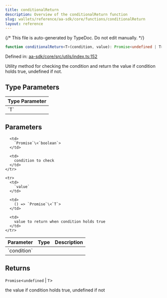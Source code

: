 ```yaml
---
title: conditionalReturn
description: Overview of the conditionalReturn function
slug: wallets/reference/aa-sdk/core/functions/conditionalReturn
layout: reference
---
```


{/* This file is auto-generated by TypeDoc. Do not edit manually. */}

```ts
function conditionalReturn<T>(condition, value): Promise<undefined | T>;
```

Defined in: [aa-sdk/core/src/utils/index.ts:152](https://github.com/alchemyplatform/aa-sdk/blob/dc58c113ff1eeb06d4b3f76c505cbbaad47db8fc/aa-sdk/core/src/utils/index.ts#L152)

Utility method for checking the condition and return the value if condition holds true, undefined if not.

## Type Parameters

<table>
  <thead>
    <tr>
      <th align="left">Type Parameter</th>
    </tr>
  </thead>

  <tbody>
    <tr>
      <td>
        `T`
      </td>
    </tr>
  </tbody>
</table>

## Parameters

<table>
  <thead>
    <tr>
      <th align="left">Parameter</th>
      <th align="left">Type</th>
      <th align="left">Description</th>
    </tr>
  </thead>

  <tbody>
    <tr>
      <td>
        `condition`
      </td>

      <td>
        `Promise`\<`boolean`>
      </td>

      <td>
        condition to check
      </td>
    </tr>

    <tr>
      <td>
        `value`
      </td>

      <td>
        () => `Promise`\<`T`>
      </td>

      <td>
        value to return when condition holds true
      </td>
    </tr>

  </tbody>
</table>

## Returns

`Promise`\<`undefined` | `T`>

the value if condition holds true, undefined if not
